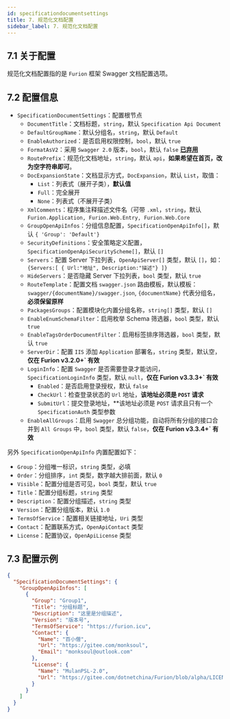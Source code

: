 ```yaml
---
id: specificationdocumentsettings
title: 7. 规范化文档配置
sidebar_label: 7. 规范化文档配置
---
```


## 7.1 关于配置

规范化文档配置指的是 `Furion` 框架 Swagger 文档配置选项。

## 7.2 配置信息

- `SpecificationDocumentSettings`：配置根节点
  - `DocumentTitle`：文档标题，`string`，默认 `Specification Api Document`
  - `DefaultGroupName`：默认分组名，`string`，默认 `Default`
  - `EnableAuthorized`：是否启用权限控制，`bool`，默认 `true`
  - `FormatAsV2`：采用 `Swagger 2.0` 版本，`bool`，默认 `false` **[已弃用](https://github.com/domaindrivendev/Swashbuckle.WebApi/issues/1393)**
  - `RoutePrefix`：规范化文档地址，`string`，默认 `api`，**如果希望在首页，改为空字符串即可**。
  - `DocExpansionState`：文档显示方式，`DocExpansion`，默认 `List`，取值：
    - `List`：列表式（展开子类），**默认值**
    - `Full`：完全展开
    - `None`：列表式（不展开子类）
  - `XmlComments`：程序集注释描述文件名（可带 `.xml`，`string`，默认 `Furion.Application, Furion.Web.Entry, Furion.Web.Core`
  - `GroupOpenApiInfos`：分组信息配置，`SpecificationOpenApiInfo[]`，默认 `{ 'Group': 'Default'}`
  - `SecurityDefinitions`：安全策略定义配置，`SpecificationOpenApiSecurityScheme[]`，默认 `[]`
  - `Servers`：配置 Server 下拉列表，`OpenApiServer[]` 类型，默认 `[]`，如：`{Servers:[ { Url:"地址", Description:"描述"} ]}`
  - `HideServers`：是否隐藏 Server 下拉列表，`bool` 类型，默认 `true`
  - `RouteTemplate`：配置文档 `swagger.json` 路由模板，默认模板：`swagger/{documentName}/swagger.json`, `{documentName}` 代表分组名，**必须保留原样**
  - `PackagesGroups`：配置模块化内置分组名称，`string[]` 类型，默认 `[]`
  - `EnableEnumSchemaFilter`：启用枚举 Schema 筛选器，`bool` 类型，默认 `true`
  - `EnableTagsOrderDocumentFilter`：启用标签排序筛选器，`bool` 类型，默认 `true`
  - `ServerDir`：配置 `IIS` 添加 `Application` 部署名，`string` 类型，默认空，**仅在 Furion v3.2.0+` 有效**
  - `LoginInfo`：配置 `Swagger` 是否需要登录才能访问，`SpecificationLoginInfo` 类型，默认 `null`，**仅在 Furion v3.3.3+` 有效**
    - `Enabled`：是否启用登录授权，默认 `false`
    - `CheckUrl`：检查登录状态的 `Url` 地址，**该地址必须是 `POST` 请求**
    - `SubmitUrl`：提交登录地址，\*\*该地址必须是 `POST` 请求且只有一个 `SpecificationAuth` 类型参数
  - `EnableAllGroups`：启用 `Swagger` 总分组功能，自动将所有分组的接口合并到 `All Groups` 中，`bool` 类型，默认 `false`，**仅在 Furion v3.3.4+` 有效**

另外 `SpecificationOpenApiInfo` 内置配置如下：

- `Group`：分组唯一标识，`string` 类型，必填
- `Order`：分组排序，`int` 类型，数字越大排前面，默认 `0`
- `Visible`：配置分组是否可见，`bool` 类型，默认 `true`
- `Title`：配置分组标题，`string` 类型
- `Description`：配置分组描述，`string` 类型
- `Version`：配置分组版本，默认 `1.0`
- `TermsOfService`：配置相关链接地址，`Uri` 类型
- `Contact`：配置联系方式，`OpenApiContact` 类型
- `License`：配置协议，`OpenApiLicense` 类型

## 7.3 配置示例

```json showLineNumbers
{
  "SpecificationDocumentSettings": {
    "GroupOpenApiInfos": [
      {
        "Group": "Group1",
        "Title": "分组标题",
        "Description": "这里是分组描述",
        "Version": "版本号",
        "TermsOfService": "https://furion.icu",
        "Contact": {
          "Name": "百小僧",
          "Url": "https://gitee.com/monksoul",
          "Email": "monksoul@outlook.com"
        },
        "License": {
          "Name": "MulanPSL-2.0",
          "Url": "https://gitee.com/dotnetchina/Furion/blob/alpha/LICENSE"
        }
      }
    ]
  }
}
```
